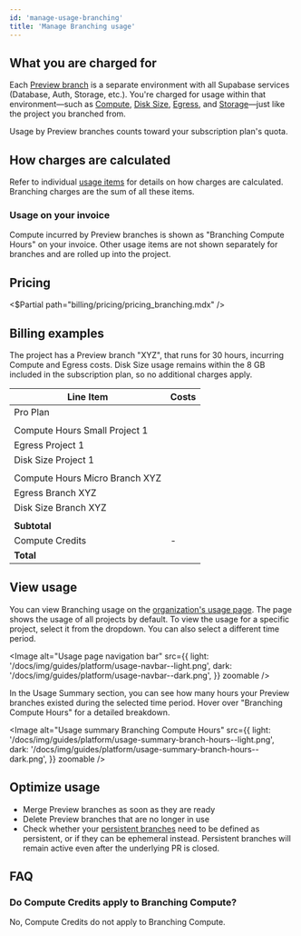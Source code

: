 ```yaml
---
id: 'manage-usage-branching'
title: 'Manage Branching usage'
---
```


## What you are charged for

Each [Preview branch](/docs/guides/deployment/branching) is a separate environment with all Supabase services (Database, Auth, Storage, etc.). You're charged for usage within that environment—such as [Compute](/docs/guides/platform/manage-your-usage/compute), [Disk Size](/docs/guides/platform/manage-your-usage/disk-size), [Egress](/docs/guides/platform/manage-your-usage/egress), and [Storage](/docs/guides/platform/manage-your-usage/storage-size)—just like the project you branched from.

Usage by Preview branches counts toward your subscription plan's quota.

## How charges are calculated

Refer to individual [usage items](/docs/guides/platform/manage-your-usage) for details on how charges are calculated. Branching charges are the sum of all these items.

### Usage on your invoice

Compute incurred by Preview branches is shown as "Branching Compute Hours" on your invoice. Other usage items are not shown separately for branches and are rolled up into the project.

## Pricing

<$Partial path="billing/pricing/pricing_branching.mdx" />

## Billing examples

The project has a Preview branch "XYZ", that runs for 30 hours, incurring Compute and Egress costs. Disk Size usage remains within the 8 GB included in the subscription plan, so no additional charges apply.

| Line Item                      | Costs                      |
| ------------------------------ | -------------------------- |
| Pro Plan                       | <Price price="25" />       |
|                                |                            |
| Compute Hours Small Project 1  | <Price price="15" />       |
| Egress Project 1               | <Price price="7" />        |
| Disk Size Project 1            | <Price price="3" />        |
|                                |                            |
| Compute Hours Micro Branch XYZ | <Price price="0.4" />      |
| Egress Branch XYZ              | <Price price="1" />        |
| Disk Size Branch XYZ           | <Price price="0" />        |
|                                |                            |
| **Subtotal**                   | **<Price price="51.4" />** |
| Compute Credits                | -<Price price="10" />      |
| **Total**                      | **<Price price="41.4" />** |

## View usage

You can view Branching usage on the [organization's usage page](/dashboard/org/_/usage). The page shows the usage of all projects by default. To view the usage for a specific project, select it from the dropdown. You can also select a different time period.

<Image
  alt="Usage page navigation bar"
  src={{
    light: '/docs/img/guides/platform/usage-navbar--light.png',
    dark: '/docs/img/guides/platform/usage-navbar--dark.png',
  }}
  zoomable
/>

In the Usage Summary section, you can see how many hours your Preview branches existed during the selected time period. Hover over "Branching Compute Hours" for a detailed breakdown.

<Image
  alt="Usage summary Branching Compute Hours"
  src={{
    light: '/docs/img/guides/platform/usage-summary-branch-hours--light.png',
    dark: '/docs/img/guides/platform/usage-summary-branch-hours--dark.png',
  }}
  zoomable
/>

## Optimize usage

- Merge Preview branches as soon as they are ready
- Delete Preview branches that are no longer in use
- Check whether your [persistent branches](/docs/guides/deployment/branching#persistent-branches) need to be defined as persistent, or if they can be ephemeral instead. Persistent branches will remain active even after the underlying PR is closed.

## FAQ

### Do Compute Credits apply to Branching Compute?

No, Compute Credits do not apply to Branching Compute.

